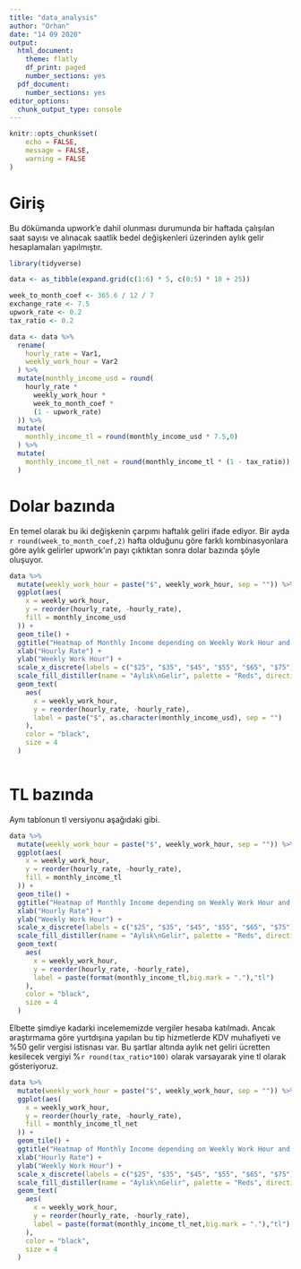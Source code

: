 ```yaml
---
title: "data_analysis"
author: "Orhan"
date: "14 09 2020"
output:
  html_document:
    theme: flatly
    df_print: paged
    number_sections: yes
  pdf_document: 
    number_sections: yes
editor_options: 
  chunk_output_type: console
---
```


```r
knitr::opts_chunk$set(
	echo = FALSE,
	message = FALSE,
	warning = FALSE
)
```

# Giriş {-}

Bu dökümanda upwork'e dahil olunması durumunda bir haftada çalışılan saat sayısı ve alınacak saatlik bedel değişkenleri üzerinden aylık gelir hesaplamaları yapılmıştır. 

```r
library(tidyverse)
```

```r
data <- as_tibble(expand.grid(c(1:6) * 5, c(0:5) * 10 + 25))
```

```r
week_to_month_coef <- 365.6 / 12 / 7
exchange_rate <- 7.5
upwork_rate <- 0.2
tax_ratio <- 0.2
```

```r
data <- data %>%
  rename(
    hourly_rate = Var1,
    weekly_work_hour = Var2
  ) %>%
  mutate(monthly_income_usd = round(
    hourly_rate *
      weekly_work_hour *
      week_to_month_coef *
      (1 - upwork_rate)
  )) %>%
  mutate(
    monthly_income_tl = round(monthly_income_usd * 7.5,0)
  ) %>%
  mutate(
    monthly_income_tl_net = round(monthly_income_tl * (1 - tax_ratio))
  )
```

# Dolar bazında
En temel olarak bu iki değişkenin çarpımı haftalık geliri ifade ediyor. Bir ayda `r round(week_to_month_coef,2)` hafta olduğunu göre farklı kombinasyonlara göre aylık gelirler upwork'ın payı çıktıktan sonra dolar bazında şöyle oluşuyor.
```r
data %>%
  mutate(weekly_work_hour = paste("$", weekly_work_hour, sep = "")) %>%
  ggplot(aes(
    x = weekly_work_hour,
    y = reorder(hourly_rate, -hourly_rate),
    fill = monthly_income_usd
  )) +
  geom_tile() +
  ggtitle("Heatmap of Monthly Income depending on Weekly Work Hour and Hourly Rate") +
  xlab("Hourly Rate") +
  ylab("Weekly Work Hour") +
  scale_x_discrete(labels = c("$25", "$35", "$45", "$55", "$65", "$75")) +
  scale_fill_distiller(name = "Aylık\nGelir", palette = "Reds", direction = 1) +
  geom_text(
    aes(
      x = weekly_work_hour,
      y = reorder(hourly_rate, -hourly_rate),
      label = paste("$", as.character(monthly_income_usd), sep = "")
    ),
    color = "black",
    size = 4
  )
```
```r
```

# TL bazında

Aynı tablonun tl versiyonu aşağıdaki gibi.
```r
data %>%
  mutate(weekly_work_hour = paste("$", weekly_work_hour, sep = "")) %>%
  ggplot(aes(
    x = weekly_work_hour,
    y = reorder(hourly_rate, -hourly_rate),
    fill = monthly_income_tl
  )) +
  geom_tile() +
  ggtitle("Heatmap of Monthly Income depending on Weekly Work Hour and Hourly Rate") +
  xlab("Hourly Rate") +
  ylab("Weekly Work Hour") +
  scale_x_discrete(labels = c("$25", "$35", "$45", "$55", "$65", "$75")) +
  scale_fill_distiller(name = "Aylık\nGelir", palette = "Reds", direction = 1) +
  geom_text(
    aes(
      x = weekly_work_hour,
      y = reorder(hourly_rate, -hourly_rate),
      label = paste(format(monthly_income_tl,big.mark = "."),"tl")
    ),
    color = "black",
    size = 4
  )
```

Elbette şimdiye kadarki incelememizde vergiler hesaba katılmadı. Ancak araştırmama göre yurtdışına yapılan bu tip hizmetlerde KDV muhafiyeti ve %50 gelir vergisi istisnası var. Bu şartlar altında aylık net geliri ücretten kesilecek vergiyi %`r round(tax_ratio*100)` olarak varsayarak yine tl olarak gösteriyoruz.

```r
data %>%
  mutate(weekly_work_hour = paste("$", weekly_work_hour, sep = "")) %>%
  ggplot(aes(
    x = weekly_work_hour,
    y = reorder(hourly_rate, -hourly_rate),
    fill = monthly_income_tl_net
  )) +
  geom_tile() +
  ggtitle("Heatmap of Monthly Income depending on Weekly Work Hour and Hourly Rate")+ theme_tufte() +
  xlab("Hourly Rate") +
  ylab("Weekly Work Hour") +
  scale_x_discrete(labels = c("$25", "$35", "$45", "$55", "$65", "$75")) +
  scale_fill_distiller(name = "Aylık\nGelir", palette = "Reds", direction = 1) +
  geom_text(
    aes(
      x = weekly_work_hour,
      y = reorder(hourly_rate, -hourly_rate),
      label = paste(format(monthly_income_tl_net,big.mark = "."),"tl")
    ),
    color = "black",
    size = 4
  )
```